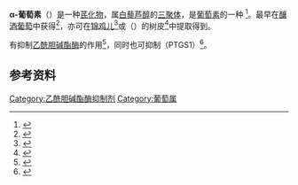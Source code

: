 {{Orphan|time=2017-08-28T02:11:57+00:00}}

{{DISPLAYTITLE:α-葡萄素}}
{{chembox
| Verifiedfields = changed
| Watchedfields = changed
| verifiedrevid = 477319821
| Name = α-葡萄素
| Reference = 
| ImageFile = Alpha-viniferin.svg
| ImageSize = 200px
| IUPACName = 
| OtherNames = α-Viniferin; (+)-α-Viniferin
|Section1={{Chembox Identifiers
| ChemSpiderID_Ref = {{chemspidercite|changed|chemspider}}
| ChemSpiderID = 333272
| InChI = 1/C42H30O9/c43-22-7-1-19(2-8-22)40-37-28-13-25(46)17-32-35(28)39(42(50-32)21-5-11-24(45)12-6-21)30-15-27(48)18-33-36(30)38(29-14-26(47)16-31(49-40)34(29)37)41(51-33)20-3-9-23(44)10-4-20/h1-18,37-48H
| InChIKey = KUTVNHOAKHJJFL-UHFFFAOYAE
| SMILES1 = Oc1ccc(cc1)C%10Oc2cc(O)cc7c2C%10c8cc(O)cc9OC(c3ccc(O)cc3)C(c5cc(O)cc6OC(c4ccc(O)cc4)C7c56)c89
| StdInChI_Ref = {{stdinchicite|changed|chemspider}}
| StdInChI = 1S/C42H30O9/c43-22-7-1-19(2-8-22)40-37-28-13-25(46)17-32-35(28)39(42(50-32)21-5-11-24(45)12-6-21)30-15-27(48)18-33-36(30)38(29-14-26(47)16-31(49-40)34(29)37)41(51-33)20-3-9-23(44)10-4-20/h1-18,37-48H
| StdInChIKey_Ref = {{stdinchicite|changed|chemspider}}
| StdInChIKey = KUTVNHOAKHJJFL-UHFFFAOYSA-N
| CASNo = 62218-13-7
| CASNo_Ref = {{cascite|changed|??}}
| ChEBI_Ref = {{ebicite|changed|EBI}}
| ChEBI = 66359
| ChEMBL_Ref = {{ebicite|correct|EBI}}
| ChEMBL = 443463
| PubChem = 196402
| SMILES = OC(C=C1)=CC=C1[C@@H]2[C@@H](C3=C4C(O[C@@H](C5=CC=C(O)C=C5)[C@@H]4C6=C([C@@H]7[C@H](C8=CC=C(O)C=C8)O9)C9=CC(O)=C6)=CC(O)=C3)C%10=C7C=C(O)C=C%10O2
  }}
|Section2={{Chembox Properties
| C=42 | H=30 | O=9
| Appearance =
| Density =
| MeltingPt =
| BoilingPt =
| Solubility =
  }}
|Section3={{Chembox Hazards
| MainHazards =
| FlashPt =
| AutoignitionPt =
  }}
}}
{{medical}}

'''α-葡萄素'''（{{lang|en|α-viniferin}}）是一种[[芪化物|芪化物]]，属[[白藜芦醇|白藜芦醇]]的[[三聚体|三聚体]]，是[[葡萄素|葡萄素]]的一种
<ref>{{cite journal|author=王琴飞, 李景明, & 黄绵佳|url=http://www.vw1976.cn/grapewine/levelPage3.jsp?caid=003-001&id=17782|title=葡萄素的生物活性研究|journal=中外葡萄与葡萄酒|year=2008|issue=4|pages=46-50|accessdate=2017-03-11|archive-url=https://web.archive.org/web/20170312072822/http://www.vw1976.cn/grapewine/levelPage3.jsp?caid=003-001&id=17782|archive-date=2017-03-12|dead-url=yes}}</ref>。最早在[[釀酒葡萄|釀酒葡萄]]中获得<ref name="Pryce">{{cite journal | doi = 10.1016/S0031-9422(00)88809-3 | title = α-Viniferin: an antifungal resveratrol trimer from grapevines | year = 1998 | last1 = Pryce | first1 = R. J. | last2 = Langcake | first2 = P. | journal = Phytochemistry | volume = 16 | pages = 1452-1454}}</ref>，亦可在[[锦鸡儿|锦鸡儿]]<ref name="Shu">{{cite journal | pmid = 16595888 | year = 2006 | last1 = Shu | first1 = N | last2 = Zhou | first2 = H | last3 = Hu | first3 = C | title = Simultaneous determination of the contents of three stilbene oligomers in Caragana sinica collected in different seasons using an improved HPLC method | volume = 29 | issue = 4 | pages = 608–12 | journal = Biological & Pharmaceutical Bulletin | doi=10.1248/bpb.29.608}}</ref>或{{le|龍腦香|Dryobalanops aromatica}}（{{lang|la|''Dryobalanops aromatica''}}）的树皮<ref>{{Cite journal|pmid=21338657|doi=10.1016/j.fitote.2011.02.006|title=Malaysianol A, a new trimer resveratrol oligomer from the stem bark of Dryobalanops aromatica|year=2011|last1=Wibowo|first1=A.|last2=Ahmat|first2=N.|last3=Hamzah|first3=A.S.|last4=Sufian|first4=A.S.|last5=Ismail|first5=N.H.|last6=Ahmad|first6=R.|last7=Jaafar|first7=F.M.|last8=Takayama|first8=H.|journal=Fitoterapia|volume=82|issue=4|pages=676–81}}</ref>中提取得到。

有抑制[[乙酰胆碱酯酶|乙酰胆碱酯酶]]的作用<ref name="Sang">{{cite journal | doi = 10.1248/bpb.25.125 | title = (+)-α-Viniferin, a Stilbene Trimer from Caragana chamlague, Inhibits Acetylcholinesterase | year = 2002 | last1 = Sung | first1 = Sang Hyun | last2 = Kang | first2 = So Young | last3 = Lee | first3 = Ki Yong | last4 = Park | first4 = Mi Jung | last5 = Kim | first5 = Jeong Hun | last6 = Park | first6 = Jong Hee | last7 = Kim | first7 = Young Chul | last8 = Kim | first8 = Jinwoong | last9 = Kim | first9 = Young Choong | journal = Biological & Pharmaceutical Bulletin | volume = 25 | pages = 125}}</ref>，同时也可抑制{{link-en|前列腺素H2合成酶|PTGS1}}（PTGS1）<ref name="Lee">{{cite journal | doi = 10.1055/s-2006-957409 | title = α-Viniferin: a prostaglandin H2synthase inhibitory from root of Carex humilis | year = 1998 | last1 = Lee | first1 = S H | last2 = Shin | first2 = N H | last3 = Kang | first3 = S H | journal = Planta Med | volume = 64 | pages = 204-207}}</ref>。

==参考资料==
{{reflist}}

[[Category:乙酰胆碱酯酶抑制剂|Category:乙酰胆碱酯酶抑制剂]]
[[Category:葡萄属|Category:葡萄属]]


{{Natural-phenol-stub}}